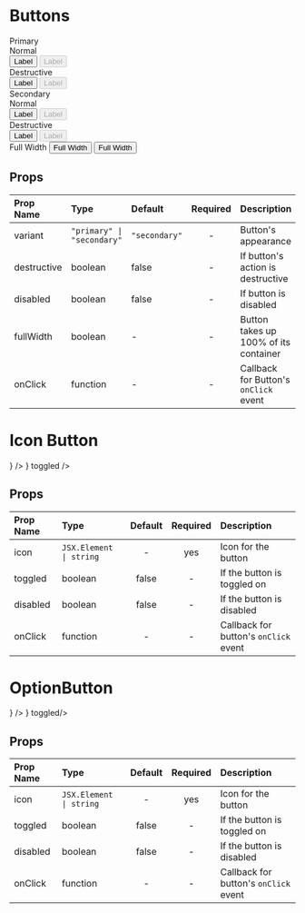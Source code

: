 
<Meta title='MDX|Buttons' component={Button} />

# Buttons

<Story name='Buttons'>
  <div>
    <div className='component-box'>
      <Text size='xlarge' weight='bold'>
        Primary
      </Text>
      <br />
      <Text size='large'>Normal</Text>
      <div>
        <Button variant='primary'>Label</Button>
        <Button variant='primary' disabled={true}>
          Label
        </Button>
      </div>
      <Text size='large'>Destructive</Text>
      <div>
        <Button variant='primary' destructive>
          Label
        </Button>
        <Button variant='primary' disabled={true} destructive>
          Label
        </Button>
      </div>
    </div>
    <div className='component-box'>
      <Text size='xlarge' weight='bold'>
        Secondary
      </Text>
      <br />
      <Text size='large'>Normal</Text>
      <div>
        <Button>Label</Button>
        <Button disabled={true}>Label</Button>
      </div>
      <Text size='large'>Destructive</Text>
      <div>
        <Button destructive>Label</Button>
        <Button disabled={true} destructive>
          Label
        </Button>
      </div>
    </div>
    <div className='component-box'>
      <Text size='large'>Full Width</Text>
      <Button fullWidth={true}>Full Width</Button>
      <Button variant='primary' fullWidth={true}>
        Full Width
      </Button>
    </div>
  </div>
</Story>

<div className="props-table">

## Props

| Prop Name   | Type                                      | Default                  | Required | Description                           |
| :---------- | :---------------------------------------- | :----------------------- | :------: | :------------------------------------ |
| variant     | <code>"primary" &#124; "secondary"</code> | <code>"secondary"</code> |    -     | Button's appearance                   |
| destructive | boolean                                   | false                    |    -     | If button's action is destructive     |
| disabled    | boolean                                   | false                    |    -     | If button is disabled                 |
| fullWidth   | boolean                                   | -                        |    -     | Button takes up 100% of its container |
| onClick     | function                                  | -                        |    -     | Callback for Button's `onClick` event |

</div>

# Icon Button

<Story name='IconButton'>
  <div className='component-box'>
    <IconButton icon={<Icon name='Styles' />} />
    <IconButton icon={<Icon name='Styles' />} toggled />
  </div>
</Story>

<div className="props-table">

## Props

| Prop Name | Type                                   | Default | Required | Description                           |
| :-------- | :------------------------------------- | :-----: | :------: | :------------------------------------ |
| icon      | <code>JSX.Element &#124; string</code> |    -    |   yes    | Icon for the button                   |
| toggled   | boolean                                |  false  |    -     | If the button is toggled on           |
| disabled  | boolean                                |  false  |    -     | If the button is disabled             |
| onClick   | function                               |    -    |    -     | Callback for button's `onClick` event |

</div>

# OptionButton

<Story name='OptionButton'>
  <div className='component-box'>
    <OptionButton icon={<Icon name='LinkConnected' size={32} />} />
     <OptionButton icon={<Icon name='LinkConnected' size={32} />} toggled/>
  </div>
</Story>

<div className="props-table">

## Props

| Prop Name | Type                                   | Default | Required | Description                           |
| :-------- | :------------------------------------- | :-----: | :------: | :------------------------------------ |
| icon      | <code>JSX.Element &#124; string</code> |    -    |   yes    | Icon for the button                   |
| toggled   | boolean                                |  false  |    -     | If the button is toggled on           |
| disabled  | boolean                                |  false  |    -     | If the button is disabled             |
| onClick   | function                               |    -    |    -     | Callback for button's `onClick` event |

</div>
